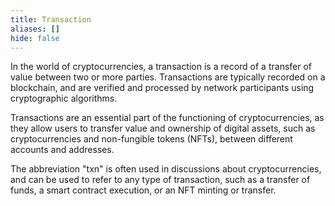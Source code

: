 ```yaml
---
title: Transaction
aliases: []
hide: false
---
```




In the world of cryptocurrencies, a transaction is a record of a transfer of value between two or more parties. Transactions are typically recorded on a blockchain, and are verified and processed by network participants using cryptographic algorithms.&#x20;

Transactions are an essential part of the functioning of cryptocurrencies, as they allow users to transfer value and ownership of digital assets, such as cryptocurrencies and non-fungible tokens (NFTs), between different accounts and addresses.&#x20;

The abbreviation "txn" is often used in discussions about cryptocurrencies, and can be used to refer to any type of transaction, such as a transfer of funds, a smart contract execution, or an NFT minting or transfer.
